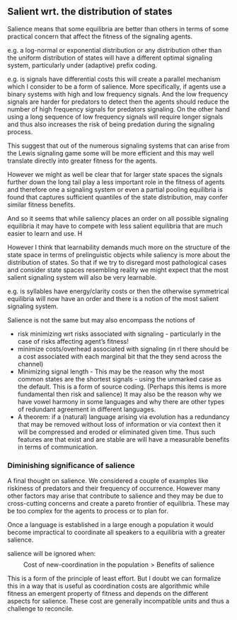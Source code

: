 
## Salient wrt. the distribution of states

Salience means that some equilibria are better than others in terms of some practical concern that affect the fitness of the signaling agents.

e.g. a log-normal or exponential distribution or any distribution other than the uniform distribution of states will have a different optimal signaling system, particularly under (adaptive) prefix coding. 

e.g. is signals have differential costs this will create a parallel mechanism which I consider to be a form of salience. More specifically, if agents use a binary systems with high and low frequency signals. And the low frequency signals are harder for predators to detect then the agents should reduce the number of high frequency signals for predators signaling. On the other hand using a long sequence of low frequency signals will require longer signals and thus also increases the risk of being predation during the signaling process.

This suggest that out of the numerous signaling systems that can arise from the Lewis signaling game some will be more efficient and this may well translate directly into greater fitness for the agents.

However we might as well be clear that for larger state spaces the signals further down the long tail play a less important role in the fitness of agents and therefore one a signaling system or even a partial pooling equilibria is found that captures sufficient quantiles of the state distribution, may confer similar fitness benefits. 

And so it seems that while saliency places an order on all possible signaling equilibria it may have to compete with less salient equilibria that are much easier to learn and use. H

However I think that learnability demands much more on the structure of the state space in terms of prelinguistic objects while saliency is more about the distribution of states. So that if we try to disregard most pathological cases and consider state spaces resembling reality we might expect that the most salient signaling system will also be very learnable.


e.g. is syllables have energy/clarity costs or then the otherwise symmetrical equilibria will now have an order and there is a notion of the most salient signaling system.

Salience is not the same but may also encompass the notions of 

- risk minimizing wrt risks associated with signaling - particularly in the case of risks affecting agent's fitness!
- minimize costs/overhead associated with signaling (in rl there should be a cost associated with each marginal bit that the they send across the channel) 
- Minimizing signal length - This may be the reason why the most common states are the shortest signals - using the unmarked case as the default. This is a form of source coding. (Perhaps this items is more fundamental then risk and salience) It may also be the reason why we have vowel harmony in some languages and why there are other types of redundant agreement in different languages.
- A theorem: if a (natural) language arising via evolution has a redundancy that may be removed without loss of information or via context then it will be compressed and eroded or eliminated given time. Thus such features are that exist and are stable are will have a measurable benefits in terms of communication.

### Diminishing significance of salience

A final thought on salience. We considered a couple of examples like riskiness of predators and their frequency of occurrence. However many other factors may arise that contribute to salience and they may be due to cross-cutting concerns and create a pareto frontier of equilibria. These may be too complex for the agents to process or to plan for. 

Once a language is established in a large enough a population it would become impractical to coordinate all speakers to a equilibria with a greater salience.

salience will be ignored when:
$$
\text{Cost of new-coordination in the population} > \text{Benefits of salience}
$$

This is a form of the principle of least effort. But I doubt we can formalize this in a way that is useful as coordination costs are algorithmic while fitness an emergent property of fitness and depends on the different aspects for salience. These cost are generally incompatible units and thus a challenge to reconcile.


